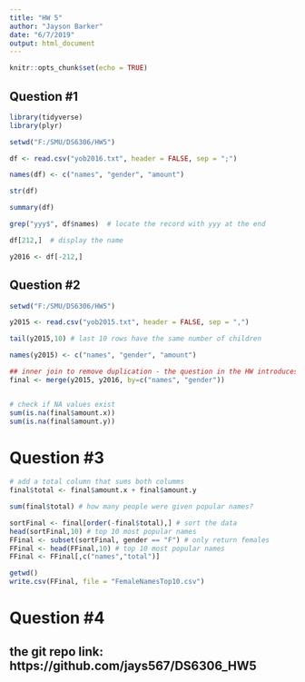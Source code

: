 ---
title: "HW 5"
author: "Jayson Barker"
date: "6/7/2019"
output: html_document
---

```{r setup, include=FALSE}
knitr::opts_chunk$set(echo = TRUE)
```

## Question #1

```{r q1}
library(tidyverse)
library(plyr)

setwd("F:/SMU/DS6306/HW5")

df <- read.csv("yob2016.txt", header = FALSE, sep = ";")

names(df) <- c("names", "gender", "amount")

str(df)

summary(df)

grep("yyy$", df$names)  # locate the record with yyy at the end

df[212,]  # display the name

y2016 <- df[-212,] 
```

## Question #2

```{r q2}
setwd("F:/SMU/DS6306/HW5")

y2015 <- read.csv("yob2015.txt", header = FALSE, sep = ",")

tail(y2015,10) # last 10 rows have the same number of children

names(y2015) <- c("names", "gender", "amount")

## inner join to remove duplication - the question in the HW introduces duplication if gender is not added as a by statement
final <- merge(y2015, y2016, by=c("names", "gender"))


# check if NA values exist
sum(is.na(final$amount.x))
sum(is.na(final$amount.y))
```

# Question #3

```{r q3}
# add a total column that sums both columms
final$total <- final$amount.x + final$amount.y

sum(final$total) # how many people were given popular names?

sortFinal <- final[order(-final$total),] # sort the data
head(sortFinal,10) # top 10 most popular names
FFinal <- subset(sortFinal, gender == "F") # only return females
FFinal <- head(FFinal,10) # top 10 most popular names
FFinal <- FFinal[,c("names","total")]

getwd()
write.csv(FFinal, file = "FemaleNamesTop10.csv")
```

# Question #4
## the git repo link: https://github.com/jays567/DS6306_HW5